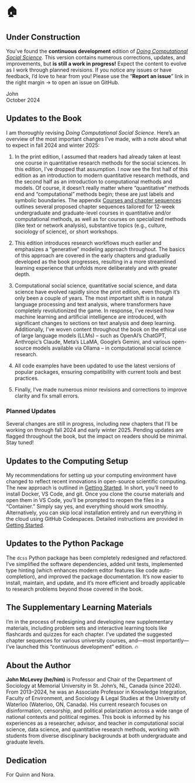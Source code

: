 # 🏠 {.unnumbered}

::: {.callout-warning}
## Under Construction

You've found the **continuous development** edition of *[Doing Computational Social Science](https://www.amazon.ca/Doing-Computational-Social-Science-Introduction/dp/1526468182)*. This version contains numerous corrections, updates, and improvements, but **is still a work in progress!** Expect the content to evolve as I work through planned revisions. If you notice any issues or have feedback, I'd love to hear from you! Please use the "**Report an issue**" link in the right margin $\longrightarrow$ to open an issue on GitHub.

John  
October 2024
:::

## Updates to the Book

I am thoroughly revising *Doing Computational Social Science*. Here's an overview of the most important changes I've made, with a note about what to expect in fall 2024 and winter 2025:

1. In the print edition, I assumed that readers had already taken at least one course in quantitative research methods for the social sciences. In this edition, I've dropped that assumption. I now see the first half of this edition as an introduction to modern quantitative research methods, and the second half as an introduction to computational methods and models. Of course, it doesn't really matter where "quantitative" methods end and "computational" methods begin; these are just labels and symbolic boundaries. The appendix [Courses and chapter sequences](_courses.qmd) outlines several proposed chapter sequences tailored for 12-week undergraduate and graduate-level courses in quantitative and/or computational methods, as well as for courses on specialized methods (like text or network analysis), substantive topics (e.g., culture, sociology of science), or short workshops.

2. This edition introduces research workflows much earlier and emphasizes a "generative" modeling approach throughout. The basics of this approach are covered in the early chapters and gradually developed as the book progresses, resulting in a more streamlined learning experience that unfolds more deliberately and with greater depth.

3. Computational social science, quantitative social science, and data science have evolved rapidly since the print edition, even though it's only been a couple of years. The most important shift is in natural language processing and text analysis, where transformers have completely revolutionized the game. In response, I've revised how machine learning and artificial intelligence are introduced, with significant changes to sections on text analysis and deep learning. Additionally, I've woven content throughout the book on the ethical use of large language models (LLMs) -- such as OpenAI's ChatGPT, Anthropic's Claude, Meta's LLaMA, Google's Gemini, and various open-source models available via Ollama -- in computational social science research.

4. All code examples have been updated to use the latest versions of popular packages, ensuring compatibility with current tools and best practices.

5. Finally, I've made numerous minor revisions and corrections to improve clarity and fix small errors.

### Planned Updates

Several changes are still in progress, including new chapters that I'll be working on through fall 2024 and early winter 2025. Pending updates are flagged throughout the book, but the impact on readers should be minimal. Stay tuned!

## Updates to the Computing Setup

My recommendations for setting up your computing environment have changed to reflect recent innovations in open-source scientific computing. The new approach is outlined in [Getting Started](setting-up.qmd). In short, you'll need to install Docker, VS Code, and git. Once you clone the course materials and open them in VS Code, you'll be prompted to reopen the files in a "Container." Simply say yes, and everything should work smoothly. Alternatively, you can skip local installation entirely and run everything in the cloud using GitHub Codespaces. Detailed instructions are provided in [Getting Started](setting-up.qmd).

## Updates to the Python Package

The `dcss` Python package has been completely redesigned and refactored. I've simplified the software dependencies, added unit tests, implemented type hinting (which enhances modern editor features like code auto-completion), and improved the package documentation. It's now easier to install, maintain, and update, and it's more efficient and broadly applicable to research problems beyond those covered in the book.

## The Supplementary Learning Materials

I'm in the process of redesigning and developing new supplementary materials, including problem sets and interactive learning tools like flashcards and quizzes for each chapter. I've updated the suggested chapter sequences for various university courses, and—most importantly—I've launched this "continuous development" edition. 🔥

## About the Author

**John McLevey (he/him)** is Professor and Chair of the Department of Sociology at Memorial University in St. John's, NL, Canada (since 2024). From 2013–2024, he was an Associate Professor in Knowledge Integration, Faculty of Environment, and Sociology & Legal Studies at the University of Waterloo (Waterloo, ON, Canada). His current research focuses on disinformation, censorship, and political polarization across a wide range of national contexts and political regimes. This book is informed by his experiences as a researcher, advisor, and teacher in computational social science, data science, and quantitative research methods, working with students from diverse disciplinary backgrounds at both undergraduate and graduate levels.

## Dedication

For Quinn and Nora.